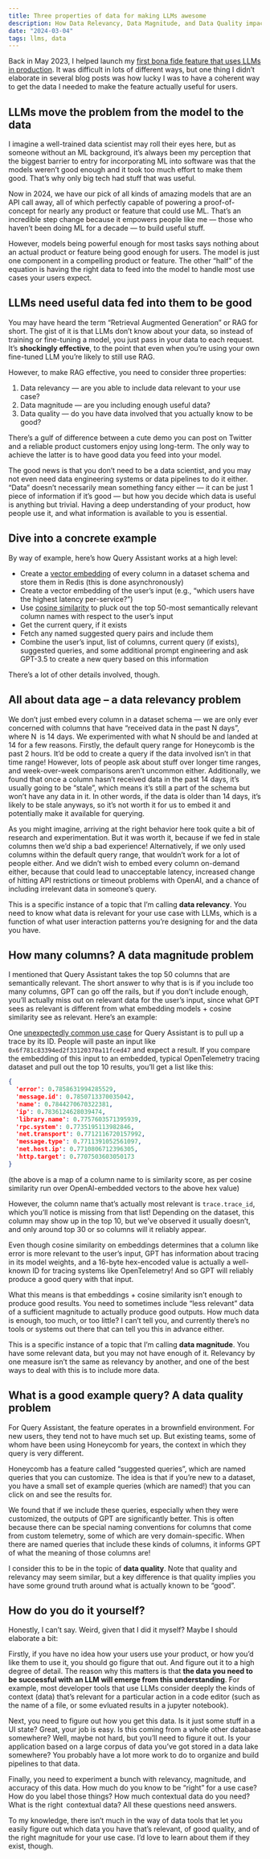 ```yaml
---
title: Three properties of data for making LLMs awesome
description: How Data Relevancy, Data Magnitude, and Data Quality impact the effectiveness of LLMs for your use cases.
date: "2024-03-04"
tags: llms, data
---
```


Back in May 2023, I helped launch my [first bona fide feature that uses LLMs in production](https://www.honeycomb.io/blog/introducing-query-assistant). It was difficult in lots of different ways, but one thing I didn’t elaborate in several blog posts was how lucky I was to have a coherent way to get the data I needed to make the feature actually useful for users.

## LLMs move the problem from the model to the data

I imagine a well-trained data scientist may roll their eyes here, but as someone without an ML background, it’s always been my perception that the biggest barrier to entry for incorporating ML into software was that the models weren’t good enough and it took too much effort to make them good. That’s why only big tech had stuff that was useful.

Now in 2024, we have our pick of all kinds of amazing models that are an API call away, all of which perfectly capable of powering a proof-of-concept for nearly any product or feature that could use ML. That’s an incredible step change because it empowers people like me — those who haven’t been doing ML for a decade — to build useful stuff.

However, models being powerful enough for most tasks says nothing about an actual product or feature being good enough for users. The model is just one component in a compelling product or feature. The other “half” of the equation is having the right data to feed into the model to handle most use cases your users expect.

## LLMs need useful data fed into them to be good

You may have heard the term “Retrieval Augmented Generation” or RAG for short. The gist of it is that LLMs don’t know about your data, so instead of training or fine-tuning a model, you just pass in your data to each request. It’s **shockingly effective**, to the point that even when you’re using your own fine-tuned LLM you’re likely to still use RAG.

However, to make RAG effective, you need to consider three properties:

1. Data relevancy — are you able to include data relevant to your use case?
2. Data magnitude — are you including enough useful data?
3. Data quality — do you have data involved that you actually know to be good?

There’s a gulf of difference between a cute demo you can post on Twitter and a reliable product customers enjoy using long-term. The only way to achieve the latter is to have good data you feed into your model.

The good news is that you don’t need to be a data scientist, and you may not even need data engineering systems or data pipelines to do it either. “Data” doesn’t necessarily mean something fancy either — it can be just 1 piece of information if it’s good — but how you decide which data is useful is anything but trivial. Having a deep understanding of your product, how people use it, and what information is available to you is essential.

## Dive into a concrete example

By way of example, here’s how Query Assistant works at a high level:

- Create a [vector embedding](https://platform.openai.com/docs/guides/embeddings) of every column in a dataset schema and store them in Redis (this is done asynchronously)
- Create a vector embedding of the user’s input (e.g., “which users have the highest latency per-service?”)
- Use [cosine similarity](https://platform.openai.com/docs/guides/embeddings/which-distance-function-should-i-use) to pluck out the top 50-most semantically relevant column names with respect to the user’s input
- Get the current query, if it exists
- Fetch any named suggested query pairs and include them
- Combine the user’s input, list of columns, current query (if exists), suggested queries, and some additional prompt engineering and ask GPT-3.5 to create a new query based on this information

There’s a lot of other details involved, though.

## All about data age – a data relevancy problem

We don’t just embed every column in a dataset schema — we are only ever concerned with columns that have “received data in the past N days”, where N is 14 days. We experimented with what N should be and landed at 14 for a few reasons. Firstly, the default query range for Honeycomb is the past 2 hours. It’d be odd to create a query if the data involved isn’t in that time range! However, lots of people ask about stuff over longer time ranges, and week-over-week comparisons aren’t uncommon either. Additionally, we found that once a column hasn’t received data in the past 14 days, it’s usually going to be “stale”, which means it’s still a part of the schema but won’t have any data in it. In other words, if the data is older than 14 days, it’s likely to be stale anyways, so it’s not worth it for us to embed it and potentially make it available for querying.

As you might imagine, arriving at the right behavior here took quite a bit of research and experimentation. But it was worth it, because if we fed in stale columns then we’d ship a bad experience! Alternatively, if we only used columns within the default query range, that wouldn’t work for a lot of people either. And we didn’t wish to embed every column on-demand either, because that could lead to unacceptable latency, increased change of hitting API restrictions or timeout problems with OpenAI, and a chance of including irrelevant data in someone’s query.

This is a specific instance of a topic that I’m calling **data relevancy**. You need to know what data is relevant for your use case with LLMs, which is a function of what user interaction patterns you’re designing for and the data you have.

## How many columns? A data magnitude problem

I mentioned that Query Assistant takes the top 50 columns that are semantically relevant. The short answer to why that is is if you include too many columns, GPT can go off the rails, but if you don’t include enough, you’ll actually miss out on relevant data for the user’s input, since what GPT sees as relevant is different from what embedding models + cosine similarity see as relevant. Here’s an example:

One [unexpectedly common use case](https://www.honeycomb.io/blog/we-shipped-ai-product#the_-byte_hex_value) for Query Assistant is to pull up a trace by its ID. People will paste an input like `0x6f781c83394ed2f33120370a11fced47` and expect a result. If you compare the embedding of this input to an embedded, typical OpenTelemetry tracing dataset and pull out the top 10 results, you’ll get a list like this:

```json
{
  'error': 0.7858631994285529,
  'message.id': 0.7850713370035042,
  'name': 0.7844270670322381,
  'ip': 0.7836124628039474,
  'library.name': 0.7757603571395939,
  'rpc.system': 0.7735195113982846,
  'net.transport': 0.7712116720157992,
  'message.type': 0.7711391052561097,
  'net.host.ip': 0.7710806712396305,
  'http.target': 0.7707503603050173
}
```

(the above is a map of a column name to is similarity score, as per cosine similarity run over OpenAI-embedded vectors to the above hex value)

However, the column name that’s actually most relevant is `trace.trace_id`, which you’ll notice is missing from that list! Depending on the dataset, this column may show up in the top 10, but we’ve observed it usually doesn’t, and only around top 30 or so columns will it reliably appear.

Even though cosine similarity on embeddings determines that a column like error is more relevant to the user’s input, GPT has information about tracing in its model weights, and a 16-byte hex-encoded value is actually a well-known ID for tracing systems like OpenTelemetry! And so GPT will reliably produce a good query with that input.

What this means is that embeddings + cosine similarity isn’t enough to produce good results. You need to sometimes include “less relevant” data of a sufficient magnitude to actually produce good outputs. How much data is enough, too much, or too little? I can’t tell you, and currently there’s no tools or systems out there that can tell you this in advance either.

This is a specific instance of a topic that I’m calling **data magnitude**. You have some relevant data, but you may not have enough of it. Relevancy by one measure isn’t the same as relevancy by another, and one of the best ways to deal with this is to include more data.

## What is a good example query? A data quality problem

For Query Assistant, the feature operates in a brownfield environment. For new users, they tend not to have much set up. But existing teams, some of whom have been using Honeycomb for years, the context in which they query is very different.

Honeycomb has a feature called “suggested queries”, which are named queries that you can customize. The idea is that if you’re new to a dataset, you have a small set of example queries (which are named!) that you can click on and see the results for.

We found that if we include these queries, especially when they were customized, the outputs of GPT are significantly better. This is often because there can be special naming conventions for columns that come from custom telemetry, some of which are very domain-specific. When there are named queries that include these kinds of columns, it informs GPT of what the meaning of those columns are!

I consider this to be in the topic of **data quality**. Note that quality and relevancy may seem similar, but a key difference is that quality implies you have some ground truth around what is actually known to be “good”.

## How do you do it yourself?

Honestly, I can’t say. Weird, given that I did it myself? Maybe I should elaborate a bit:

Firstly, if you have no idea how your users use your product, or how you’d like them to use it, you should go figure that out. And figure out it to a high degree of detail. The reason why this matters is that **the data you need to be successful with an LLM will emerge from this understanding**. For example, most developer tools that use LLMs consider deeply the kinds of context (data) that’s relevant for a particular action in a code editor (such as the name of a file, or some evluated results in a jupyter notebook).

Next, you need to figure out how you get this data. Is it just some stuff in a UI state? Great, your job is easy. Is this coming from a whole other database somewhere? Well, maybe not hard, but you’ll need to figure it out. Is your application based on a large corpus of data you’ve got stored in a data lake somewhere? You probably have a lot more work to do to organize and build pipelines to that data.

Finally, you need to experiment a bunch with relevancy, magnitude, and accuracy of this data. How much do you know to be “right” for a use case? How do you label those things? How much contextual data do you need? What is the right contextual data? All these questions need answers.

To my knowledge, there isn’t much in the way of data tools that let you easily figure out which data you have that’s relevant, of good quality, and of the right magnitude for your use case. I’d love to learn about them if they exist, though.
